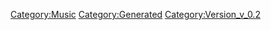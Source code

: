 {{Music
 |Name=LIGHT THE LIGHT
 |ID=116
 |Cov=117
 |Cd=4
 |Nam=111
 |Div=111
 |Ma=3
 |SerieId=3
 |SerieLogoId=3
 |WavId=117
 |VariationId=0
 |Dsc=111
 |Strt=10
 |ValkyrieBattle=1
 |ValkyrieIntro=1
 |ValkyrieIntroSky=1
 |DivaSolo=1
 |DivaMulti=1
 |Exp=3
 |OfficialName=LIGHT THE LIGHT
 |VocalName=Fire Bomber
 |Description=作品：マクロス7<br /><br />歌手：Fire Bomber<br /><br />作詞：K.INOJO<br />作曲：TSUKASA
 |StoryTitle=「みんな歌うのよ、心を込めて！」
 |StoryDesc=力の暴走によって、際限なくスピリチアを奪い尽くす<br />化物となったゲペルニッチを前に、人々は最後の力を<br />振り絞りながら歌い続けることで必死の抵抗を試みる。<br /><br />いつしか歌声も途絶え、銀河が闇へと閉ざされかけた<br />その時、穢れなき歌とともにスピリチアが光を放った。
 |BuyURL=https://recochoku.jp/song/S20141959/single?ds=34295745
 |BannerId=2
 |AnmStoreURL=https://anime.dmkt-sp.jp/animestore/ci_pc?workId=20597
}}
[[Category:Music]]
[[Category:Generated]]
[[Category:Version_v_0.2]]
